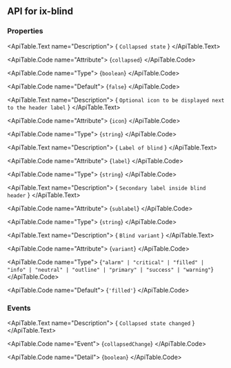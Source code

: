 
## API for ix-blind

### Properties

<ApiTable id="property-collapsed">
  <ApiTable.PropertyHeader name="collapsed" singleFramework="">
  </ApiTable.PropertyHeader>

  <ApiTable.Text name="Description">
    { `Collapsed state` }
  </ApiTable.Text>

  <ApiTable.Code name="Attribute">
    {`collapsed`}
  </ApiTable.Code>

  <ApiTable.Code name="Type">
   {`boolean`}
  </ApiTable.Code>

  <ApiTable.Code name="Default">
    {`false`}
  </ApiTable.Code>

</ApiTable>
<ApiTable id="property-icon">
  <ApiTable.PropertyHeader name="icon" singleFramework="">
  </ApiTable.PropertyHeader>

  <ApiTable.Text name="Description">
    { `Optional icon to be displayed next to the header label` }
  </ApiTable.Text>

  <ApiTable.Code name="Attribute">
    {`icon`}
  </ApiTable.Code>

  <ApiTable.Code name="Type">
   {`string`}
  </ApiTable.Code>


</ApiTable>
<ApiTable id="property-label">
  <ApiTable.PropertyHeader name="label" singleFramework="">
  </ApiTable.PropertyHeader>

  <ApiTable.Text name="Description">
    { `Label of blind` }
  </ApiTable.Text>

  <ApiTable.Code name="Attribute">
    {`label`}
  </ApiTable.Code>

  <ApiTable.Code name="Type">
   {`string`}
  </ApiTable.Code>


</ApiTable>
<ApiTable id="property-sublabel">
  <ApiTable.PropertyHeader name="sublabel" singleFramework="">
  </ApiTable.PropertyHeader>

  <ApiTable.Text name="Description">
    { `Secondary label inside blind header` }
  </ApiTable.Text>

  <ApiTable.Code name="Attribute">
    {`sublabel`}
  </ApiTable.Code>

  <ApiTable.Code name="Type">
   {`string`}
  </ApiTable.Code>


</ApiTable>
<ApiTable id="property-variant">
  <ApiTable.PropertyHeader name="variant" singleFramework="">
  </ApiTable.PropertyHeader>

  <ApiTable.Text name="Description">
    { `Blind variant` }
  </ApiTable.Text>

  <ApiTable.Code name="Attribute">
    {`variant`}
  </ApiTable.Code>

  <ApiTable.Code name="Type">
   {`"alarm" | "critical" | "filled" | "info" | "neutral" | "outline" | "primary" | "success" | "warning"`}
  </ApiTable.Code>

  <ApiTable.Code name="Default">
    {`'filled'`}
  </ApiTable.Code>

</ApiTable>


### Events

<ApiTable id="event-collapsedChange">
  <ApiTable.EventHeader name="collapsedChange">
  </ApiTable.EventHeader>

  <ApiTable.Text name="Description">
    { `Collapsed state changed` }
  </ApiTable.Text>

  <ApiTable.Code name="Event">
    {`collapsedChange`}
  </ApiTable.Code>

  <ApiTable.Code name="Detail">
    {`boolean`}
  </ApiTable.Code>
</ApiTable>


